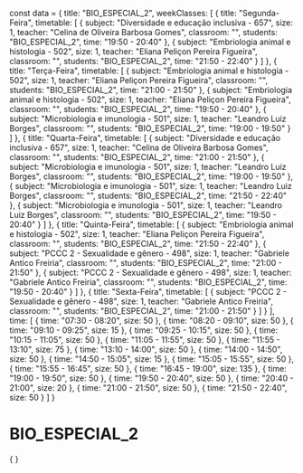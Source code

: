 const data = {
  title: "BIO_ESPECIAL_2",
  weekClasses: [
    {
      title: "Segunda-Feira",
      timetable: [
        {
          subject: "Diversidade e educação inclusiva - 657",
          size: 1,
          teacher: "Celina de Oliveira Barbosa Gomes",
          classroom: "",
          students: "BIO_ESPECIAL_2",
          time: "19:50 - 20:40"
        },
        {
          subject: "Embriologia animal e histologia - 502",
          size: 1,
          teacher: "Eliana Peliçon Pereira Figueira",
          classroom: "",
          students: "BIO_ESPECIAL_2",
          time: "21:50 - 22:40"
        }
      ]
    },
    {
      title: "Terça-Feira",
      timetable: [
        {
          subject: "Embriologia animal e histologia - 502",
          size: 1,
          teacher: "Eliana Peliçon Pereira Figueira",
          classroom: "",
          students: "BIO_ESPECIAL_2",
          time: "21:00 - 21:50"
        },
        {
          subject: "Embriologia animal e histologia - 502",
          size: 1,
          teacher: "Eliana Peliçon Pereira Figueira",
          classroom: "",
          students: "BIO_ESPECIAL_2",
          time: "19:50 - 20:40"
        },
        {
          subject: "Microbiologia e imunologia - 501",
          size: 1,
          teacher: "Leandro Luiz Borges",
          classroom: "",
          students: "BIO_ESPECIAL_2",
          time: "19:00 - 19:50"
        }
      ]
    },
    {
      title: "Quarta-Feira",
      timetable: [
        {
          subject: "Diversidade e educação inclusiva - 657",
          size: 1,
          teacher: "Celina de Oliveira Barbosa Gomes",
          classroom: "",
          students: "BIO_ESPECIAL_2",
          time: "21:00 - 21:50"
        },
        {
          subject: "Microbiologia e imunologia - 501",
          size: 1,
          teacher: "Leandro Luiz Borges",
          classroom: "",
          students: "BIO_ESPECIAL_2",
          time: "19:00 - 19:50"
        },
        {
          subject: "Microbiologia e imunologia - 501",
          size: 1,
          teacher: "Leandro Luiz Borges",
          classroom: "",
          students: "BIO_ESPECIAL_2",
          time: "21:50 - 22:40"
        },
        {
          subject: "Microbiologia e imunologia - 501",
          size: 1,
          teacher: "Leandro Luiz Borges",
          classroom: "",
          students: "BIO_ESPECIAL_2",
          time: "19:50 - 20:40"
        }
      ]
    },
    {
      title: "Quinta-Feira",
      timetable: [
        {
          subject: "Embriologia animal e histologia - 502",
          size: 1,
          teacher: "Eliana Peliçon Pereira Figueira",
          classroom: "",
          students: "BIO_ESPECIAL_2",
          time: "21:50 - 22:40"
        },
        {
          subject: "PCCC 2 - Sexualidade e gênero - 498",
          size: 1,
          teacher: "Gabriele Antico Freiria",
          classroom: "",
          students: "BIO_ESPECIAL_2",
          time: "21:00 - 21:50"
        },
        {
          subject: "PCCC 2 - Sexualidade e gênero - 498",
          size: 1,
          teacher: "Gabriele Antico Freiria",
          classroom: "",
          students: "BIO_ESPECIAL_2",
          time: "19:50 - 20:40"
        }
      ]
    },
    {
      title: "Sexta-Feira",
      timetable: [
        {
          subject: "PCCC 2 - Sexualidade e gênero - 498",
          size: 1,
          teacher: "Gabriele Antico Freiria",
          classroom: "",
          students: "BIO_ESPECIAL_2",
          time: "21:00 - 21:50"
        }
      ]
    }
  ],
  time: [
    {
      time: "07:30 - 08:20",
      size: 50
    },
    {
      time: "08:20 - 09:10",
      size: 50
    },
    {
      time: "09:10 - 09:25",
      size: 15
    },
    {
      time: "09:25 - 10:15",
      size: 50
    },
    {
      time: "10:15 - 11:05",
      size: 50
    },
    {
      time: "11:05 - 11:55",
      size: 50
    },
    {
      time: "11:55 - 13:10",
      size: 75
    },
    {
      time: "13:10 - 14:00",
      size: 50
    },
    {
      time: "14:00 - 14:50",
      size: 50
    },
    {
      time: "14:50 - 15:05",
      size: 15
    },
    {
      time: "15:05 - 15:55",
      size: 50
    },
    {
      time: "15:55 - 16:45",
      size: 50
    },
    {
      time: "16:45 - 19:00",
      size: 135
    },
    {
      time: "19:00 - 19:50",
      size: 50
    },
    {
      time: "19:50 - 20:40",
      size: 50
    },
    {
      time: "20:40 - 21:00",
      size: 20
    },
    {
      time: "21:00 - 21:50",
      size: 50
    },
    {
      time: "21:50 - 22:40",
      size: 50
    }
  ]
}

# BIO_ESPECIAL_2

<div>
    {
        <Grid
            title={data.title} 
            weekClasses={data.weekClasses} 
            time={data.time}
        />
    }
</div>